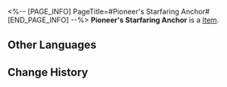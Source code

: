 <%-- [PAGE_INFO]
PageTitle=#Pioneer's Starfaring Anchor#
[END_PAGE_INFO] --%>
{{Item Infobox
|id          = 31174
|image       = Item Pioneer's Starfaring Anchor.png
|type        = 
|invCategory = Relics
|rarity      = 2
|effect      = 
|description = The heavy boots are formed like the anchor of a ship. Its owner is prepared to never return to the surface.
|source1     = [[Cavern of Corrosion: The Reverie (Dreamscape)]]
}}
'''Pioneer's Starfaring Anchor''' is a [[Item]].

==Other Languages==
{{Other Languages
|en   = Pioneer's Starfaring Anchor
|zhs  = 先驱的泊星桩锚
|zht  = 先驅的泊星樁錨
|ja   = 先駆者の星に泊まるアンカー
|ko   = 선구자의 별에 정박하는 닻
|es   = Botas de ancla de la pionera
|fr   = Bottes marchétoiles d'exploratrice
|ru   = Звёздный якорь первооткрывателя
|th   = Pioneer's Starfaring Anchor
|vi   = Mỏ Neo Du Hành Tiên Phong
|de   = Astraler Anker der Pionierin
|id   = Pioneer's Starfaring Anchor
|pt   = Âncora Estelar da Pioneira
}}

==Change History==
{{Change History|2.0}}